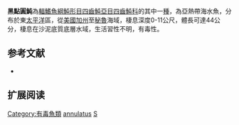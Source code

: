 {{Speciesbox
| name = 黑點圓魨
| image = Bullseye Puffer.jpg
| image_width = 250px
| status = LC
| status_system = IUCN3.1 
| genus = Sphoeroides
| species = annulatus
| authority = [[Jenyns|Jenyns]], 1842
| synonyms = *''Tetrodon annulatus, Jenyns, 1842''
*''Liosaccus melanostictus, Fowler, 1944''
}}
'''黑點圓魨'''為[[輻鰭魚綱|輻鰭魚綱]][[魨形目|魨形目]][[四齒魨亞目|四齒魨亞目]][[四齒魨科|四齒魨科]]的其中一[[種|種]]，為亞熱帶海水魚，分布於東[[太平洋|太平洋]]區，從[[美國|美國]][[加州|加州]]至[[秘魯|秘魯]]海域，棲息深度0-11公尺，體長可達44公分，棲息在沙泥底質底層水域，生活習性不明，有毒性。

==参考文献==
*{{FishBase_species|genus=Sphoeroides|species=annulatus|year=2014|month=3}}

== 扩展阅读 ==
{{refbegin}}
{{wikispecies-inline|Sphoeroides annulatus|黑點圓魨}}
{{refend}}
{{Taxonbar|from=Q3757564}}

[[Category:有毒魚類|Category:有毒魚類]]
[[Category:圓魨屬|annulatus]]
[[Category:1842年描述的魚類|S]]


{{魚類小作品}}